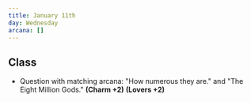 ```yaml
---
title: January 11th
day: Wednesday
arcana: []
---
```


## Class
- Question with matching arcana: "How numerous they are." and "The Eight Million Gods." **(Charm +2)** **(Lovers +2)**